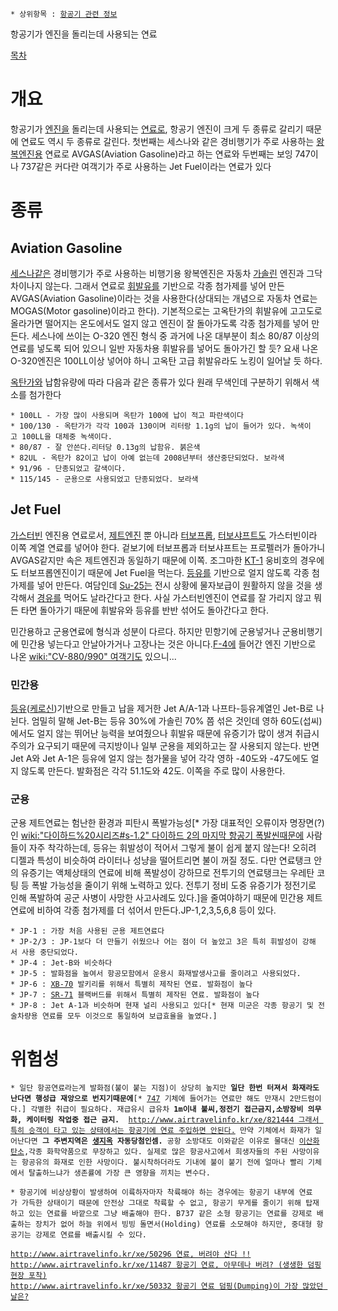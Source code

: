  * 상위항목 : [[항공기 관련 정보]]

항공기가 엔진을 돌리는데 사용되는 연료

[[목차]]

= 개요 =
항공기가 [[엔진]]을 돌리는데 사용되는 [[연료]]로, 항공기 엔진이 크게 두 종류로 갈리기 때문에 연료도 역시 두 종류로 갈린다. 첫번째는 세스나와 같은 경비행기가 주로 사용하는 [[왕복엔진]]용 연료로 AVGAS(Aviation Gasoline)라고 하는 연료와 두번째는 보잉 747이나 737같은 커다란 여객기가 주로 사용하는 Jet Fuel이라는 연료가 있다
= 종류 =
== Aviation Gasoline ==
[[세스나]]같은 경비행기가 주로 사용하는 비행기용 왕복엔진은 자동차 [[가솔린]] 엔진과 그닥 차이나지 않는다. 그래서 연료로 [[휘발유]]를 기반으로 각종 첨가제를 넣어 만든 AVGAS(Aviation Gasoline)이라는 것을 사용한다(상대되는 개념으로 자동차 연료는 MOGAS(Motor gasoline)이라고 한다). 기본적으로는 고옥탄가의 휘발유에 고고도로 올라가면 떨어지는 온도에서도 얼지 않고 엔진이 잘 돌아가도록 각종 첨가제를 넣어 만든다.
세스나에 쓰이는 O-320 엔진 형식 중 과거에 나온 대부분이 최소 80/87 이상의 연료를 넣도록 되어 있으니 일반 자동차용 휘발유를 넣어도 돌아가긴 할 듯? 요새 나온 O-320엔진은 100LL이상 넣어야 하니 고옥탄 고급 휘발유라도 노킹이 일어날 듯 하다.

[[옥탄가]]와 납함유량에 따라 다음과 같은 종류가 있다
원래 무색인데 구분하기 위해서 색소를 첨가한다
 * 100LL - 가장 많이 사용되며 옥탄가 100에 납이 적고 파란색이다
 * 100/130 - 옥탄가가 각각 100과 130이며 리터랑 1.1g의 납이 들어가 있다. 녹색이고 100LL을 대체중 녹색이다.
 * 80/87 - 잘 안쓴다.리터당 0.13g의 납함유. 붉은색
 * 82UL - 옥탄가 82이고 납이 아예 없는데 2008년부터 생산중단되었다. 보라색
 * 91/96 - 단종되었고 갈색이다.
 * 115/145 - 군용으로 사용되었고 단종되었다. 보라색

== Jet Fuel ==
[[가스터빈]] 엔진용 연료로서, [[제트엔진]] 뿐 아니라 [[터보프롭]], [[터보샤프트]]도 가스터빈이라 이쪽 계열 연료를 넣어야 한다. 겉보기에 터보프롭과 터보샤프트는 프로펠러가 돌아가니 AVGAS같지만 속은 제트엔진과 동일하기 때문에 이쪽. 조그마한 [[KT-1]] 웅비호의 경우에도 터보프롭엔진이기 때문에 Jet Fuel을 먹는다. [[등유]]를 기반으로 얼지 않도록 각종 첨가제를 넣어 만든다. 여담인데 [[Su-25]]는 전시 상황에 물자보급이 원활하지 않을 것을 생각해서 [[경유]]를 먹어도 날라간다고 한다. 사실 가스터빈엔진이 연료를 잘 가리지 않고 뭐든 타면 돌아가기 때문에 휘발유와 등유를 반반 섞어도 돌아간다고 한다.

민간용하고 군용연료에 형식과 성분이 다르다. 하지만 민항기에 군용넣거나 군용비행기에 민간용 넣는다고 안날아가거나 고장나는 것은 아니다.[[F-4]]에 들어간 엔진 기반으로 나온 [[wiki:"CV-880/990" 여객기]]도 있으니...
=== 민간용 ===
[[등유]]([[케로신]])기반으로 만들고 납을 제거한 Jet A/A-1과 나프타-등유계열인 Jet-B로 나뉜다. 엄밀히 말해 Jet-B는 등유 30%에 가솔린 70% 쯤 섞은 것인데 영하 60도(섭씨)에서도 얼지 않는 뛰어난 능력을 보여줬으나 휘발유 때문에 유증기가 많이 생겨 취급시 주의가 요구되기 때문에 극지방이나 일부 군용을 제외하고는 잘 사용되지 않는다.
반면 Jet A와 Jet A-1은 등유에 얼지 않는 첨가물을 넣어 각각 영하 -40도와 -47도에도 얼지 않도록 만든다. 발화점은 각각 51.1도와 42도. 이쪽을 주로 많이 사용한다.
=== 군용 ===
군용 제트연료는 험난한 환경과 피탄시 폭발가능성[* 가장 대표적인 오류이자 명장면(?)인 [[wiki:"다이하드%20시리즈#s-1.2" 다이하드 2의 마지막 항공기 폭발씬]]때문에 사람들이 자주 착각하는데, 등유는 휘발성이 적어서 그렇게 불이 쉽게 붙지 않는다! 오히려 디젤과 특성이 비슷하여 라이터나 성냥을 떨어트리면 불이 꺼질 정도. 다만 연료탱크 안의 유증기는 액체상태의 연료에 비해 폭발성이 강하므로 전투기의 연료탱크는 우레탄 코팅 등 폭발 가능성을 줄이기 위해 노력하고 있다. 전투기 정비 도중 유증기가 정전기로 인해 폭발하여 공군 사병이 사망한 사고사례도 있다.]을 줄여야하기 때문에 민간용 제트연료에 비하여 각종 첨가제를 더 섞어서 만든다.JP-1,2,3,5,6,8 등이 있다.
 * JP-1 : 가장 처음 사용된 군용 제트연료다
 * JP-2/3 : JP-1보다 더 만들기 쉬웠으나 어는 점이 더 높았고 3은 특히 휘발성이 강해서 사용 중단되었다.
 * JP-4 : Jet-B와 비슷하다
 * JP-5 : 발화점을 높여서 항공모함에서 운용시 화재발생사고를 줄이려고 사용되었다.
 * JP-6 : [[XB-70]] 발키리를 위해서 특별히 제작된 연료. 발화점이 높다
 * JP-7 : [[SR-71]] 블랙버드를 위해서 특별히 제작된 연료. 발화점이 높다
 * JP-8 : Jet A-1과 비슷하며 현재 널리 사용되고 있다[* 현재 미군은 각종 항공기 및 전술차량용 연료를 모두 이것으로 통일하여 보급효율을 높였다.]

= 위험성 =
 * 일단 항공연료라는게 발화점(불이 붙는 지점)이 상당히 높지만 '''일단 한번 터져서 화재라도 난다면 행성급 재앙으로 번지기때문에'''[* [[747]] 기체에 들어가는 연료만 해도 만재시 2만드럼이다.] 각별한 취급이 필요하다. 재급유시 급유차 '''1m이내 불씨,정전기 접근금지,소방장비 의무화, 케이터링 작업중 접근 금지.'''  [[http://www.airtravelinfo.kr/xe/821444 그래서 특히 승객이 타고 있는 상태에서는 항공기에 연료 주입하면 안된다.]] 만약 기체에서 화재가 일어난다면 '''그 주변지역은 [[생지옥]] 자동당첨인셈.''' 공항 소방대도 이와같은 이유로 물대신 [[이산화탄소]],각종 화학약품으로 무장하고 있다. 실제로 많은 항공사고에서 희생자들의 주된 사망이유는 항공유의 화재로 인한 사망이다. 불시착하더라도 기내에 불이 붙기 전에 얼마나 빨리 기체에서 탈출하느냐가 생존률에 가장 큰 영향을 끼치는 변수다.

 * 항공기에 비상상황이 발생하여 이륙하자마자 착륙해야 하는 경우에는 항공기 내부에 연료가 가득한 상태이기 때문에 안전상 그대로 착륙할 수 없고, 항공기 무게를 줄이기 위해 탑재하고 있는 연료를 바깥으로 그냥 배출해야 한다. B737 같은 소형 항공기는 연료를 강제로 배출하는 장치가 없어 하늘 위에서 빙빙 돌면서(Holding) 연료를 소모해야 하지만, 중대형 항공기는 강제로 연료를 배출시킬 수 있다.

 [[http://www.airtravelinfo.kr/xe/50296 연료, 버려야 산다 !!]]
 [[http://www.airtravelinfo.kr/xe/11487 항공기 연료, 아무데나 버려? (생생한 덤핑현장 포착)]]
 [[http://www.airtravelinfo.kr/xe/50332 항공기 연료 덤핑(Dumping)이 가장 많았던 날은?]]
